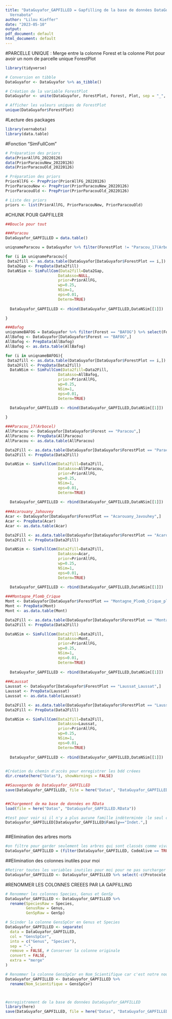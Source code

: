 ---
title: "DataGuyafor_GAPFILLED = Gapfilling de la base de données DataGuyafor - Package
  Vernabota"
author: "Lilou Kieffer"
date: "2023-05-10"
output:
pdf_document: default
html_document: default
---
#PARCELLE UNIQUE : Merge entre la colonne Forest et la colonne Plot pour avoir un nom de parcelle unique ForestPlot
```{r}
library(tidyverse)

# Conversion en tibble
DataGuyafor <- DataGuyafor %>% as_tibble()

# Création de la variable ForestPlot
DataGuyafor <- unite(DataGuyafor, ForestPlot, Forest, Plot, sep = "_", remove = FALSE)

# Afficher les valeurs uniques de ForestPlot
unique(DataGuyafor$ForestPlot)
```

#Lecture des packages 
```{r}
library(vernabota)
library(data.table)
```


#Fonction "SimFullCom"
```{r}
# Préparation des priors
data(PriorAllFG_20220126)
data(PriorParacouNew_20220126)
data(PriorParacouOld_20220126)

# Préparation des priors
PriorAllFG <- PrepPrior(PriorAllFG_20220126)
PriorParacouNew <- PrepPrior(PriorParacouNew_20220126)
PriorParacouOld <- PrepPrior(PriorParacouOld_20220126)

# Liste des priors
priors <- list(PriorAllFG, PriorParacouNew, PriorParacouOld)
```

#CHUNK POUR GAPFILLER 
```{r}
##Boucle pour tout

###Paracou 
DataGuyafor_GAPFILLED = data.table()

uniqnameParacou = DataGuyafor %>% filter(ForestPlot != "Paracou_17(Arbocel)" & Forest == "Paracou") %>% select(ForestPlot) %>% unique() %>% as_vector()

for (i in uniqnameParacou){
 Data2fill <- as.data.table(DataGuyafor[DataGuyafor$ForestPlot == i,])
 Data2Gap <- PrepData(Data2fill)
 DataNSim <- SimFullCom(Data2fill=Data2Gap, 
                       DataAsso=NULL, 
                       prior=PriorAllFG, 
                       wp=0.25, 
                       NSim=1, 
                       eps=0.01, 
                       Determ=TRUE)
  
  DataGuyafor_GAPFILLED <- rbind(DataGuyafor_GAPFILLED,DataNSim[[1]])

}

###Bafog
uniqnameBAFOG = DataGuyafor %>% filter(Forest == "BAFOG") %>% select(ForestPlot) %>% unique() %>% as.vector() %>% as_vector()
AllBafog <- DataGuyafor[DataGuyafor$Forest == "BAFOG",]
AllBafog <- PrepData(AllBafog)
AllBafog <- as.data.table(AllBafog)

for (i in uniqnameBAFOG){
 Data2fill <- as.data.table(DataGuyafor[DataGuyafor$ForestPlot == i,])
 Data2Fill <- PrepData(Data2fill)
  DataNSim <- SimFullCom(Data2fill=Data2Fill, 
                       DataAsso=AllBafog, 
                       prior=PriorAllFG, 
                       wp=0.25, 
                       NSim=1, 
                       eps=0.01, 
                       Determ=TRUE)
  
  DataGuyafor_GAPFILLED <- rbind(DataGuyafor_GAPFILLED,DataNSim[[1]])

}

###Paracou_17(Arbocel)
AllParacou <- DataGuyafor[DataGuyafor$Forest == "Paracou",]
AllParacou <- PrepData(AllParacou)
AllParacou <- as.data.table(AllParacou)

Data2Fill <- as.data.table(DataGuyafor[DataGuyafor$ForestPlot == "Paracou_17(Arbocel)",])
Data2Fill <- PrepData(Data2Fill)

DataNSim <- SimFullCom(Data2fill=Data2Fill, 
                       DataAsso=AllParacou, 
                       prior=PriorAllFG, 
                       wp=0.25, 
                       NSim=1, 
                       eps=0.01, 
                       Determ=TRUE)
  
  DataGuyafor_GAPFILLED <- rbind(DataGuyafor_GAPFILLED,DataNSim[[1]])
  
###Acarouany_Jahouvey
Acar <- DataGuyafor[DataGuyafor$ForestPlot == "Acarouany_Javouhey",]
Acar <- PrepData(Acar)
Acar <- as.data.table(Acar)

Data2Fill <- as.data.table(DataGuyafor[DataGuyafor$ForestPlot == "Acarouany_Javouhey",])
Data2Fill <- PrepData(Data2Fill)

DataNSim <- SimFullCom(Data2fill=Data2Fill, 
                       DataAsso=Acar, 
                       prior=PriorAllFG, 
                       wp=0.25, 
                       NSim=1, 
                       eps=0.01, 
                       Determ=TRUE)
  
  DataGuyafor_GAPFILLED <- rbind(DataGuyafor_GAPFILLED,DataNSim[[1]])

###Montagne_Plomb_Crique
Mont <- DataGuyafor[DataGuyafor$ForestPlot == "Montagne_Plomb_Crique_plomb",]
Mont <- PrepData(Mont)
Mont <- as.data.table(Mont)

Data2Fill <- as.data.table(DataGuyafor[DataGuyafor$ForestPlot == "Montagne_Plomb_Crique_plomb",])
Data2Fill <- PrepData(Data2Fill)

DataNSim <- SimFullCom(Data2fill=Data2Fill, 
                       DataAsso=Mont, 
                       prior=PriorAllFG, 
                       wp=0.25, 
                       NSim=1, 
                       eps=0.01, 
                       Determ=TRUE)
  
  DataGuyafor_GAPFILLED <- rbind(DataGuyafor_GAPFILLED,DataNSim[[1]])
  
###Laussat
Laussat <- DataGuyafor[DataGuyafor$ForestPlot == "Laussat_Laussat",]
Laussat <- PrepData(Laussat)
Laussat <- as.data.table(Laussat)

Data2Fill <- as.data.table(DataGuyafor[DataGuyafor$ForestPlot == "Laussat_Laussat",])
Data2Fill <- PrepData(Data2Fill)

DataNSim <- SimFullCom(Data2fill=Data2Fill, 
                       DataAsso=Laussat, 
                       prior=PriorAllFG, 
                       wp=0.25, 
                       NSim=1, 
                       eps=0.01, 
                       Determ=TRUE)
  
  DataGuyafor_GAPFILLED <- rbind(DataGuyafor_GAPFILLED,DataNSim[[1]])
  

#Création du chemin d'accès pour enregistrer les bdd créees
dir.create(here("Datas"), showWarnings = FALSE)

##Sauvegarde de DataGuyafor_GAPFILLED
save(DataGuyafor_GAPFILLED, file = here("Datas", "DataGuyafor_GAPFILLED.RData"))


##Chargement de ma base de données en RData
load(file = here("Datas", "DataGuyafor_GAPFILLED.RData"))

#test pour voir si il n'y a plus aucune famille indéterminée :le seul cas ou Family== « Indet. » devrait être celui des triples Indet, c’est-à-dire que Family, Genus et Species (les deux derniers après gapfilling donc) sont tous les 3 Indet
DataGuyafor_GAPFILLED[DataGuyafor_GAPFILLED$Family=="Indet.",] 



```

##Elimination des arbres morts 
```{r}
#on filtre pour garder seulement les arbres qui sont classés comme vivants
DataGuyafor_GAPFILLED = (filter(DataGuyafor_GAPFILLED, CodeAlive == TRUE))
```

##Elimination des colonnes inutiles pour moi
```{r}
#Retirer toutes les variables inutiles pour moi pour ne pas surcharger la bdd :
DataGuyafor_GAPFILLED <- DataGuyafor_GAPFILLED %>% select(-c(Protocole, Project, MeasCode, CensusDateCertainty))
```

#RENOMMER LES COLONNES CREEES PAR LA GAPFILLING
```{r}
# Renommer les colonnes Species, Genus et GenSp
DataGuyafor_GAPFILLED <- DataGuyafor_GAPFILLED %>%
  rename(SpeciesRaw = Species,
         GenusRaw = Genus,
         GenSpRaw = GenSp)

# Scinder la colonne GensSpCor en Genus et Species
DataGuyafor_GAPFILLED <- separate(
  data = DataGuyafor_GAPFILLED,
  col = "GensSpCor",
  into = c("Genus", "Species"),
  sep = "-",
  remove = FALSE, # Conserver la colonne originale
  convert = FALSE,
  extra = "merge"
)

# Renommer la colonne GensSpCor en Nom_Scientifique car c'est notre nouvelle colonne de références avec tous les noms scientifiques actualisés
DataGuyafor_GAPFILLED <- DataGuyafor_GAPFILLED %>%
  rename(Nom_Scientifique = GensSpCor)



#enregistrement de la base de données DataGuyafor_GAPFILLED
library(here)
save(DataGuyafor_GAPFILLED, file = here("Datas", "DataGuyafor_GAPFILLED.RData"))
```


